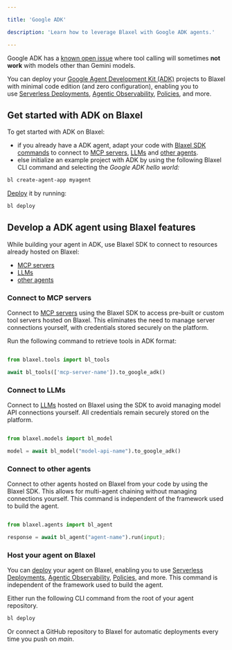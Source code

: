 ```yaml
---

title: 'Google ADK'

description: 'Learn how to leverage Blaxel with Google ADK agents.'

---
```


<Warning>Google ADK has a [known open issue](https://github.com/google/adk-python/issues/153) where tool calling will sometimes **not work** with models other than Gemini models.</Warning>

You can deploy your [Google Agent Development Kit (ADK)](https://github.com/google/adk-python/tree/main) projects to Blaxel with minimal code edition (and zero configuration), enabling you to use [Serverless Deployments](../Infrastructure/Global-Inference-Network), [Agentic Observability](https://www.notion.so/Traces-18f47e47b1ea80e29594f9fd7e5a117e?pvs=21), [Policies](../Model-Governance/Policies), and more.

## Get started with ADK on Blaxel

To get started with ADK on Blaxel:

- if you already have a ADK agent, adapt your code with [Blaxel SDK commands](../Agents/Develop-an-agent) to connect to [MCP servers](../Functions/Overview), [LLMs](../Models/Overview) and [other agents](../Agents/Overview).
- else initialize an example project with ADK by using the following Blaxel CLI command and selecting the *Google ADK hello world:*

```bash
bl create-agent-app myagent
```

[Deploy](../Agents/Deploy-an-agent) it by running:

```bash
bl deploy
```

## Develop a ADK agent using Blaxel features

While building your agent in ADK, use Blaxel SDK to connect to resources already hosted on Blaxel:

- [MCP servers](../Functions/Overview)
- [LLMs](../Models/Overview)
- [other agents](../Agents/Overview)

### Connect to MCP servers

Connect to [MCP servers](../Functions/Overview) using the Blaxel SDK to access pre-built or custom tool servers hosted on Blaxel. This eliminates the need to manage server connections yourself, with credentials stored securely on the platform.

Run the following command to retrieve tools in ADK format:

<CodeGroup>

```python Python

from blaxel.tools import bl_tools

await bl_tools(['mcp-server-name']).to_google_adk()

```

</CodeGroup>

### Connect to LLMs

Connect to [LLMs](../Models/Overview) hosted on Blaxel using the SDK to avoid managing model API connections yourself. All credentials remain securely stored on the platform.

<CodeGroup>

```python Python

from blaxel.models import bl_model

model = await bl_model("model-api-name").to_google_adk()

```

</CodeGroup>

### Connect to other agents

Connect to other agents hosted on Blaxel from your code by using the Blaxel SDK. This allows for multi-agent chaining without managing connections yourself. This command is independent of the framework used to build the agent.

<CodeGroup>

```python Python

from blaxel.agents import bl_agent

response = await bl_agent("agent-name").run(input);

```

</CodeGroup>

### Host your agent on Blaxel

You can [deploy](../Agents/Deploy-an-agent) your agent on Blaxel, enabling you to use [Serverless Deployments](../Infrastructure/Global-Inference-Network), [Agentic Observability](../Observability/Overview), [Policies](../Model-Governance/Policies), and more. This command is independent of the framework used to build the agent.

Either run the following CLI command from the root of your agent repository.

```bash
bl deploy
```

Or connect a GitHub repository to Blaxel for automatic deployments every time you push on *main*.